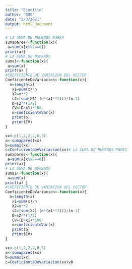 ```yaml
---
title: "Ejecicio"
author: "RQO"
date: "2/3/2021"
output: html_document
---
```


```r
# LA SUMA DE NUMEROS PARES
sumapares<-function(x){
 a=sum(x[x%%2==0])
print(a)}
# LA SUMA DE NUMEROS 
suma1<-function(x){
 a=sum(x)
print(a) }
#COEFICIENTE DE VARIACION DEL VECTOR
CoeficienteDeVariacion<-function(x){
  n=length(x)
   x1=sum(x)/n
   X2=x**2
   s2=(sum(X2)-(n*(x1**2)))/(n-1)
   D=s2**(1/2)
   CV=(D/x1)*100
   o=coeficienteVar(x)
   print(o)
   print(CV)
}

xx<-c(1,2,2,2,6,5)
a<-sumapares(xx)
b=suma1(xx)
c=CoeficienteDeVariacion(xx)# LA SUMA DE NUMEROS PARES
sumapares<-function(x){
 a=sum(x[x%%2==0])
print(a)}
# LA SUMA DE NUMEROS 
suma1<-function(x){
 a=sum(x)
print(a) }
#COEFICIENTE DE VARIACION DEL VECTOR
CoeficienteDeVariacion<-function(x){
  n=length(x)
   x1=sum(x)/n
   X2=x**2
   s2=(sum(X2)-(n*(x1**2)))/(n-1)
   D=s2**(1/2)
   CV=(D/x1)*100
   o=coeficienteVar(x)
   print(o)
   print(CV)
}

xx<-c(1,2,2,2,6,5)
a<-sumapares(xx)
b=suma1(xx)
c=CoeficienteDeVariacion(xx)v0
```

